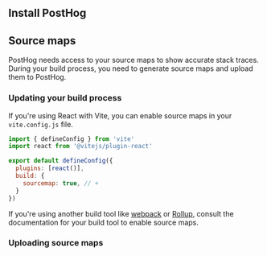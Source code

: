 
## Install PostHog

<ReactInstall />

<JSWebErrorTracking />
<CustomErrorBoundary />

## Source maps

PostHog needs access to your source maps to show accurate stack traces. During your build process, you need to generate source maps and upload them to PostHog.

### Updating your build process

If you're using React with Vite, you can enable source maps in your `vite.config.js` file.

```js
import { defineConfig } from 'vite'
import react from '@vitejs/plugin-react'

export default defineConfig({
  plugins: [react()],
  build: {
    sourcemap: true, // +
  }
})
```

If you're using another build tool like [webpack](https://webpack.js.org/configuration/devtool/) or [Rollup](https://rollupjs.org/configuration-options/#output-sourcemap), consult the documentation for your build tool to enable source maps.

### Uploading source maps

<UploadSourceMapsSteps /> 